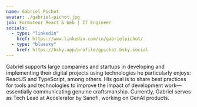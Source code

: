 ```yaml
---
name: Gabriel Pichot
avatar: ./gabriel-pichot.jpg
job: Formateur React & Web | IT Engineer
socials:
  - type: "linkedin"
    href: https://www.linkedin.com/in/gabrielpichot/
  - type: "bluesky"
    href: https://bsky.app/profile/gpichot.bsky.social
---
```


Gabriel supports large companies and startups in developing and implementing
their digital projects using technologies he particularly enjoys: ReactJS and
TypeScript, among others. His goal is to share best practices for tools and
technologies to improve the impact of development work—essentially communicating
genuine craftsmanship. Currently, Gabriel serves as Tech Lead at Accelerator by
Sanofi, working on GenAI products.
